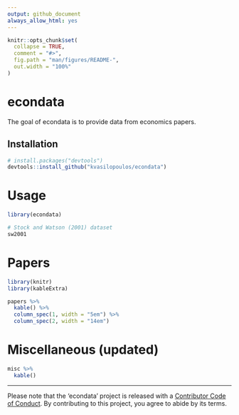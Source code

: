 ```yaml
---
output: github_document
always_allow_html: yes
---
```


<!-- README.md is generated from README.Rmd. Please edit that file -->

```r
knitr::opts_chunk$set(
  collapse = TRUE,
  comment = "#>",
  fig.path = "man/figures/README-",
  out.width = "100%"
)
```
# econdata

<!-- badges: start -->
<!-- badges: end -->

The goal of econdata is to provide data from economics papers.

## Installation

``` r
# install.packages("devtools")
devtools::install_github("kvasilopoulos/econdata")
```

# Usage

```r
library(econdata)

# Stock and Watson (2001) dataset
sw2001
```

# Papers

```r
library(knitr)
library(kableExtra)
```

```r
papers %>% 
  kable() %>% 
  column_spec(1, width = "5em") %>% 
  column_spec(2, width = "14em")
```

# Miscellaneous (updated)

```r
misc %>% 
  kable()
```

---

Please note that the 'econdata' project is released with a
[Contributor Code of Conduct](.github/CODE_OF_CONDUCT.md).
By contributing to this project, you agree to abide by its terms.

